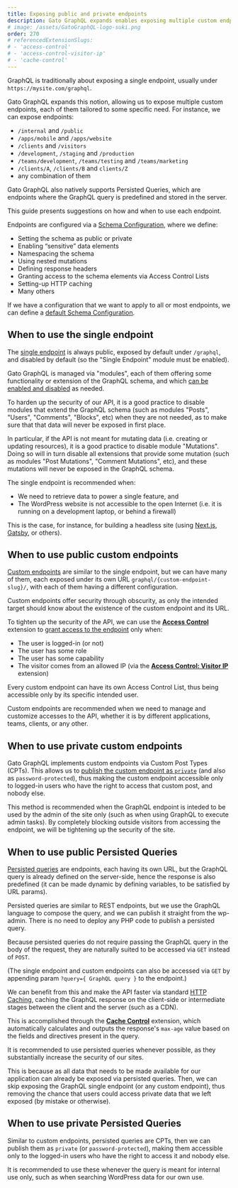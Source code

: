 ```yaml
---
title: Exposing public and private endpoints
description: Gato GraphQL expands enables exposing multiple custom endpoints, each of them tailored to some specific need, and these can be made private and public. When should we use each?
# image: /assets/GatoGraphQL-logo-suki.png
order: 270
# referencedExtensionSlugs:
# - 'access-control'
# - 'access-control-visitor-ip'
# - 'cache-control'
---
```


GraphQL is traditionally about exposing a single endpoint, usually under `https://mysite.com/graphql`.

Gato GraphQL expands this notion, allowing us to expose multiple custom endpoints, each of them tailored to some specific need. For instance, we can expose endpoints:

- `/internal` and `/public`
- `/apps/mobile` and `/apps/website`
- `/clients` and `/visitors`
- `/development`, `/staging` and `/production`
- `/teams/development`, `/teams/testing` and `/teams/marketing`
- `/clients/A`, `/clients/B` and `clients/Z`
- any combination of them

Gato GraphQL also natively supports Persisted Queries, which are endpoints where the GraphQL query is predefined and stored in the server.

This guide presents suggestions on how and when to use each endpoint.

<Banner type="info">

Endpoints are configured via a [Schema Configuration](/guides/use/creating-a-schema-configuration), where we define:

- Setting the schema as public or private
- Enabling “sensitive” data elements
- Namespacing the schema
- Using nested mutations
- Defining response headers
- Granting access to the schema elements via Access Control Lists
- Setting-up HTTP caching
- Many others

If we have a configuration that we want to apply to all or most endpoints, we can define a [default Schema Configuration](/guides/config/defining-the-default-schema-configuration).

</Banner>

## When to use the single endpoint

The [single endpoint](/guides/config/enabling-and-configuring-the-single-endpoint) is always public, exposed by default under `/graphql`, and disabled by default (so the "Single Endpoint" module must be enabled).

<Banner type="info">

Gato GraphQL is managed via "modules", each of them offering some functionality or extension of the GraphQL schema, and which [can be enabled and disabled](/guides/config/browsing-enabling-and-disabling-modules) as needed.

To harden up the security of our API, it is a good practice to disable modules that extend the GraphQL schema (such as modules "Posts", "Users", "Comments", "Blocks", etc) when they are not needed, as to make sure that that data will never be exposed in first place.

In particular, if the API is not meant for mutating data (i.e. creating or updating resources), it is a good practice to disable module "Mutations". Doing so will in turn disable all extensions that provide some mutation (such as modules "Post Mutations", "Comment Mutations", etc), and these mutations will never be exposed in the GraphQL schema.

</Banner>

The single endpoint is recommended when:

- We need to retrieve data to power a single feature, and
- The WordPress website is not accessible to the open Internet (i.e. it is running on a development laptop, or behind a firewall)

This is the case, for instance, for building a headless site (using [Next.js](https://nextjs.org/), [Gatsby](https://www.gatsbyjs.com/), or others).

## When to use public custom endpoints

[Custom endpoints](/guides/use/creating-a-custom-endpoint) are similar to the single endpoint, but we can have many of them, each exposed under its own URL `graphql/{custom-endpoint-slug}/`, with each of them having a different configuration.

Custom endpoints offer security through obscurity, as only the intended target should know about the existence of the custom endpoint and its URL.

<Banner type="info">

To tighten up the security of the API, we can use the **[Access Control](/extensions-reference/access-control)** extension to [grant access to the endpoint](/guides/use/defining-access-control) only when:

- The user is logged-in (or not)
- The user has some role
- The user has some capability
- The visitor comes from an allowed IP (via the **[Access Control: Visitor IP](/extensions-reference/access-control-visitor-ip)** extension)

Every custom endpoint can have its own Access Control List, thus being accessible only by its specific intended user.

</Banner>

Custom endpoints are recommended when we need to manage and customize accesses to the API, whether it is by different applications, teams, clients, or any other.

## When to use private custom endpoints

Gato GraphQL implements custom endpoints via Custom Post Types (CPTs). This allows us to [publish the custom endpoint as `private`](/features/public-private-and-password-protected-endpoints#private-endpoints) (and also as `password-protected`), thus making the custom endpoint accessible only to logged-in users who have the right to access that custom post, and nobody else.

This method is recommended when the GraphQL endpoint is inteded to be used by the admin of the site only (such as when using GraphQL to execute admin tasks). By completely blocking outside visitors from accessing the endpoint, we will be tightening up the security of the site.

## When to use public Persisted Queries

[Persisted queries](/guides/use/creating-a-persisted-query) are endpoints, each having its own URL, but the GraphQL query is already defined on the server-side, hence the response is also predefined (it can be made dynamic by defining variables, to be satisfied by URL params).

Persisted queries are similar to REST endpoints, but we use the GraphQL language to compose the query, and we can publish it straight from the wp-admin. There is no need to deploy any PHP code to publish a persisted query.

<Banner type="info">

Because persisted queries do not require passing the GraphQL query in the body of the request, they are naturally suited to be accessed via `GET` instead of `POST`.

(The single endpoint and custom endpoints can also be accessed via `GET` by appending param `?query={ GraphQL query }` to the endpoint.)

We can benefit from this and make the API faster via standard [HTTP Caching](/guides/use/adding-http-caching), caching the GraphQL response on the client-side or intermediate stages between the client and the server (such as a CDN).

This is accomplished through the **[Cache Control](/extensions-reference/cache-control)** extension, which automatically calculates and outputs the response's `max-age` value based on the fields and directives present in the query.

</Banner>

It is recommended to use persisted queries whenever possible, as they substantially increase the security of our sites.

This is because as all data that needs to be made available for our application can already be exposed via persisted queries. Then, we can skip exposing the GraphQL single endpoint (or any custom endpoint), thus removing the chance that users could access private data that we left exposed (by mistake or otherwise).

## When to use private Persisted Queries

Similar to custom endpoints, persisted queries are CPTs, then we can publish them as `private` (or `password-protected`), making them accessible only to the logged-in users who have the right to access it and nobody else.

It is recommended to use these whenever the query is meant for internal use only, such as when searching WordPress data for our own use.
